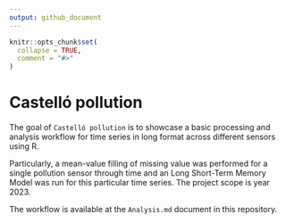 ```yaml
---
output: github_document
---
```


<!-- README.md is generated from README.Rmd. Please edit that file -->

```r
knitr::opts_chunk$set(
  collapse = TRUE,
  comment = "#>"
)
```

# Castelló pollution

<!-- badges: start -->
<!-- badges: end -->

The goal of `Castelló pollution` is to showcase a basic processing and analysis workflow for time series in long format across different sensors using R.

Particularly, a mean-value filling of missing value was performed for a single pollution sensor through time and an Long Short-Term Memory Model was run for this particular time series. The project scope is year 2023.

The workflow is available at the `Analysis.md` document in this repository.